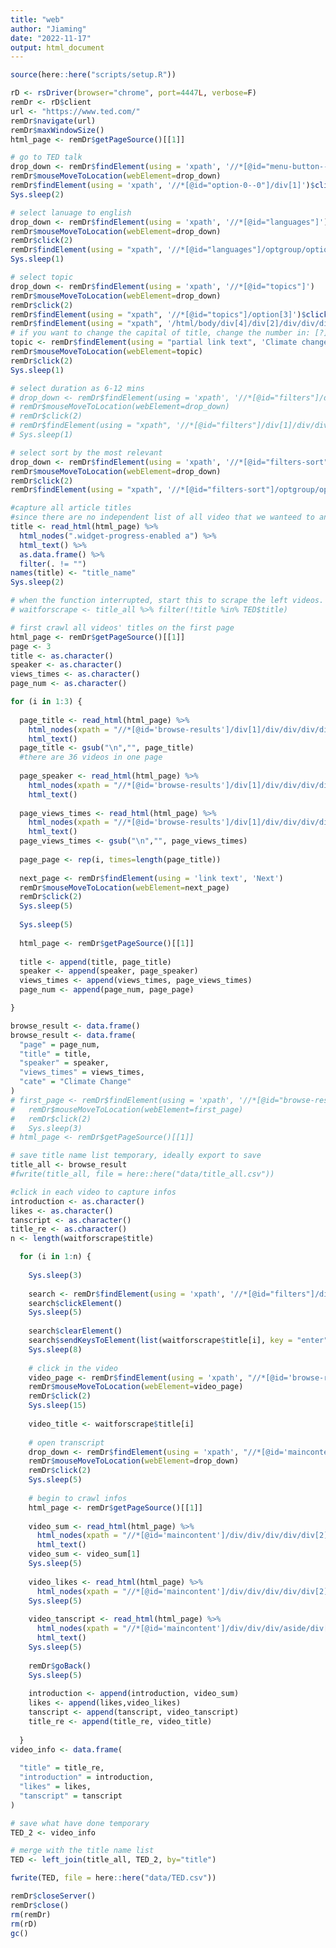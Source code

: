 ---
title: "web"
author: "Jiaming"
date: "2022-11-17"
output: html_document
---

```{r,include=FALSE}
source(here::here("scripts/setup.R"))
```

```{r bbc web}
rD <- rsDriver(browser="chrome", port=4447L, verbose=F)
remDr <- rD$client
url <- "https://www.ted.com/"
remDr$navigate(url)
remDr$maxWindowSize()
html_page <- remDr$getPageSource()[[1]]
```

```{r}
# go to TED talk
drop_down <- remDr$findElement(using = 'xpath', '//*[@id="menu-button--0"]/div')
remDr$mouseMoveToLocation(webElement=drop_down)
remDr$findElement(using = 'xpath', '//*[@id="option-0--0"]/div[1]')$clickElement()
Sys.sleep(2)

# select lanuage to english
drop_down <- remDr$findElement(using = 'xpath', '//*[@id="languages"]')
remDr$mouseMoveToLocation(webElement=drop_down)
remDr$click(2)
remDr$findElement(using = "xpath", '//*[@id="languages"]/optgroup/option[1]')$clickElement()
Sys.sleep(1)

# select topic 
drop_down <- remDr$findElement(using = 'xpath', '//*[@id="topics"]')
remDr$mouseMoveToLocation(webElement=drop_down)
remDr$click(2)
remDr$findElement(using = "xpath", '//*[@id="topics"]/option[3]')$clickElement()
remDr$findElement(using = "xpath", '/html/body/div[4]/div[2]/div/div/div/div[3]/ul[1]/li[3]/a')$clickElement()
# if you want to change the capital of title, change the number in: [?]/a of the xpath
topic <- remDr$findElement(using = "partial link text", 'Climate change')  ## put topic name here
remDr$mouseMoveToLocation(webElement=topic)
remDr$click(2)
Sys.sleep(1)

# select duration as 6-12 mins
# drop_down <- remDr$findElement(using = 'xpath', '//*[@id="filters"]/div[1]/div/div[2]/div[1]/div[1]/div/div[2]/div/div[3]/select')
# remDr$mouseMoveToLocation(webElement=drop_down)
# remDr$click(2)
# remDr$findElement(using = "xpath", '//*[@id="filters"]/div[1]/div/div[2]/div[1]/div[1]/div/div[2]/div/div[3]/select/option[3]')$clickElement()
# Sys.sleep(1)

# select sort by the most relevant
drop_down <- remDr$findElement(using = 'xpath', '//*[@id="filters-sort"]')
remDr$mouseMoveToLocation(webElement=drop_down)
remDr$click(2)
remDr$findElement(using = "xpath", '//*[@id="filters-sort"]/optgroup/option[2]')$clickElement()

#capture all article titles
#since there are no independent list of all video that we wanteed to analyze before in the youtube channel, so i first crawl the title of each video over BBC website, then search on youtube
title <- read_html(html_page) %>% 
  html_nodes(".widget-progress-enabled a") %>% 
  html_text() %>%
  as.data.frame() %>%
  filter(. != "")
names(title) <- "title_name"
Sys.sleep(2)

```



```{r}
# when the function interrupted, start this to scrape the left videos. 
# waitforscrape <- title_all %>% filter(!title %in% TED$title)
```


```{r}
# first crawl all videos' titles on the first page
html_page <- remDr$getPageSource()[[1]]
page <- 3
title <- as.character()
speaker <- as.character()
views_times <- as.character()
page_num <- as.character()

for (i in 1:3) {
  
  page_title <- read_html(html_page) %>% 
    html_nodes(xpath = "//*[@id='browse-results']/div[1]/div/div/div/div/div[2]/h4[2]/a") %>% 
    html_text() 
  page_title <- gsub("\n","", page_title)
  #there are 36 videos in one page
  
  page_speaker <- read_html(html_page) %>% 
    html_nodes(xpath = "//*[@id='browse-results']/div[1]/div/div/div/div/div[2]/h4[1]") %>% 
    html_text() 
  
  page_views_times <- read_html(html_page) %>% 
    html_nodes(xpath = "//*[@id='browse-results']/div[1]/div/div/div/div/div[2]/div/span/span") %>% 
    html_text() 
  page_views_times <- gsub("\n","", page_views_times)
  
  page_page <- rep(i, times=length(page_title))
  
  next_page <- remDr$findElement(using = 'link text', 'Next')
  remDr$mouseMoveToLocation(webElement=next_page)
  remDr$click(2)
  Sys.sleep(5)
  
  Sys.sleep(5)
  
  html_page <- remDr$getPageSource()[[1]]
  
  title <- append(title, page_title)
  speaker <- append(speaker, page_speaker)
  views_times <- append(views_times, page_views_times)
  page_num <- append(page_num, page_page)

}

browse_result <- data.frame()
browse_result <- data.frame(
  "page" = page_num,
  "title" = title,
  "speaker" = speaker,
  "views_times" = views_times,
  "cate" = "Climate Change"
)
# first_page <- remDr$findElement(using = 'xpath', '//*[@id="browse-results"]/div[2]/div/a[2]')
#   remDr$mouseMoveToLocation(webElement=first_page)
#   remDr$click(2)
#   Sys.sleep(3)
# html_page <- remDr$getPageSource()[[1]]
```

```{r}
# save title name list temporary, ideally export to save
title_all <- browse_result
#fwrite(title_all, file = here::here("data/title_all.csv"))
```


```{r}
#click in each video to capture infos
introduction <- as.character()
likes <- as.character()
tanscript <- as.character()
title_re <- as.character()
n <- length(waitforscrape$title)

  for (i in 1:n) {
    
    Sys.sleep(3)
    
    search <- remDr$findElement(using = 'xpath', '//*[@id="filters"]/div[1]/div/div[2]/div[1]/div[1]/div/div[1]/div/input')
    search$clickElement()
    Sys.sleep(5)
     
    search$clearElement()
    search$sendKeysToElement(list(waitforscrape$title[i], key = "enter"))
    Sys.sleep(8)
    
    # click in the video
    video_page <- remDr$findElement(using = 'xpath', "//*[@id='browse-results']/div[1]/div[1]/div/div/div/div[2]/h4[2]/a")
    remDr$mouseMoveToLocation(webElement=video_page)
    remDr$click(2)
    Sys.sleep(15)
    
    video_title <- waitforscrape$title[i]
    
    # open transcript
    drop_down <- remDr$findElement(using = 'xpath', "//*[@id='maincontent']/div/div/div/div/div[2]/div[3]/div[2]/button")
    remDr$mouseMoveToLocation(webElement=drop_down)
    remDr$click(2)
    Sys.sleep(5)
    
    # begin to crawl infos
    html_page <- remDr$getPageSource()[[1]]
    
    video_sum <- read_html(html_page) %>% 
      html_nodes(xpath = "//*[@id='maincontent']/div/div/div/div/div[2]/div[3]/div[1]/div[2]/div/div") %>% 
      html_text() 
    video_sum <- video_sum[1]
    Sys.sleep(5)
    
    video_likes <- read_html(html_page) %>% 
      html_nodes(xpath = "//*[@id='maincontent']/div/div/div/div/div[2]/div[1]/div[3]/button[1]/div/div/span") %>% html_text() 
    Sys.sleep(5)
    
    video_tanscript <- read_html(html_page) %>% 
      html_nodes(xpath = "//*[@id='maincontent']/div/div/div/aside/div[2]/div[2]/div/div/div[1]") %>%
      html_text() 
    Sys.sleep(5)
    
    remDr$goBack()
    Sys.sleep(5)
    
    introduction <- append(introduction, video_sum)
    likes <- append(likes,video_likes)
    tanscript <- append(tanscript, video_tanscript)
    title_re <- append(title_re, video_title)
  
  }
video_info <- data.frame(
  
  "title" = title_re,
  "introduction" = introduction,
  "likes" = likes,
  "tanscript" = tanscript
)
```

```{r}
# save what have done temporary
TED_2 <- video_info
```

```{r}
# merge with the title name list
TED <- left_join(title_all, TED_2, by="title")
```

```{r}
fwrite(TED, file = here::here("data/TED.csv"))
```

```{r, include=FALSE}
remDr$closeServer()
remDr$close()
rm(remDr)
rm(rD)
gc()
```